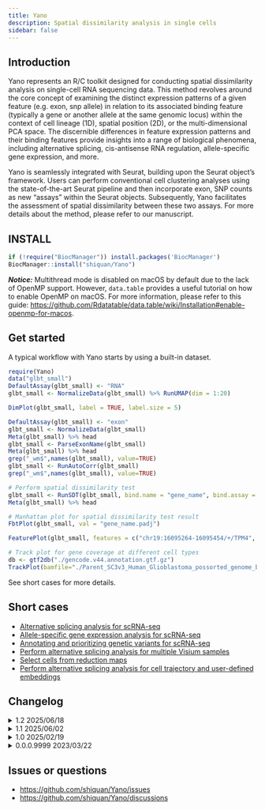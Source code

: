 ```yaml
---
title: Yano
description: Spatial dissimilarity analysis in single cells
sidebar: false
---
```


## Introduction

Yano represents an R/C toolkit designed for conducting spatial dissimilarity analysis on single-cell RNA sequencing data. This method revolves around the core concept of examining the distinct expression patterns of a given feature (e.g. exon, snp allele) in relation to its associated binding feature (typically a gene or another allele at the same genomic locus) within the context of cell lineage (1D), spatial position (2D), or the multi-dimensional PCA space. The discernible differences in feature expression patterns and their binding features provide insights into a range of biological phenomena, including alternative splicing, cis-antisense RNA regulation, allele-specific gene expression, and more.

Yano is seamlessly integrated with Seurat, building upon the Seurat object's framework. Users can perform conventional cell clustering analyses using the state-of-the-art Seurat pipeline and then incorporate exon, SNP counts as new "assays" within the Seurat objects. Subsequently, Yano facilitates the assessment of spatial dissimilarity between these two assays. For more details about the method, please refer to our manuscript.

## INSTALL

```r
if (!require("BiocManager")) install.packages('BiocManager') 
BiocManager::install("shiquan/Yano")
```
***Notice:*** Multithread mode is disabled on macOS by default due to the lack of OpenMP support. However, `data.table` provides a useful tutorial on how to enable OpenMP on macOS. For more information, please refer to this guide: [https://github.com/Rdatatable/data.table/wiki/Installation#enable-openmp-for-macos](https://github.com/Rdatatable/data.table/wiki/Installation#enable-openmp-for-macos).

## Get started

A typical workflow with Yano starts by using a built-in dataset.

```r
require(Yano)
data("glbt_small")
DefaultAssay(glbt_small) <- "RNA"
glbt_small <- NormalizeData(glbt_small) %>% RunUMAP(dim = 1:20)

DimPlot(glbt_small, label = TRUE, label.size = 5)

DefaultAssay(glbt_small) <- "exon"
glbt_small <- NormalizeData(glbt_small)
Meta(glbt_small) %>% head
glbt_small <- ParseExonName(glbt_small)
Meta(glbt_small) %>% head
grep("_wm$",names(glbt_small), value=TRUE)
glbt_small <- RunAutoCorr(glbt_small)
grep("_wm$",names(glbt_small), value=TRUE)

# Perform spatial dissimilarity test
glbt_small <- RunSDT(glbt_small, bind.name = "gene_name", bind.assay = "RNA")
Meta(glbt_small) %>% head

# Manhattan plot for spatial dissimilarity test result
FbtPlot(glbt_small, val = "gene_name.padj")

FeaturePlot(glbt_small, features = c("chr19:16095264-16095454/+/TPM4", "TPM4"), order=TRUE)

# Track plot for gene coverage at different cell types
db <- gtf2db("./gencode.v44.annotation.gtf.gz")
TrackPlot(bamfile="./Parent_SC3v3_Human_Glioblastoma_possorted_genome_bam.bam", gtf =db, gene = "TPM4", junc = TRUE, cell.group = Idents(glbt_small), highlights = c(16095264,16095454))
```

See short cases for more details.

## Short cases

- [Alternative splicing analysis for scRNA-seq](Yano_AS.Rmd)
- [Allele-specific gene expression analysis for scRNA-seq](Yano_ASE.Rmd)
- [Annotating and prioritizing genetic variants for scRNA-seq](Yano_anno.Rmd)
- [Perform alternative splicing analysis for multiple Visium samples](Visium.Rmd)
- [Select cells from reduction maps](selector.Rmd)
- [Perform alternative splicing analysis for cell trajectory and user-defined embeddings](Yano_trajectory.Rmd)

## Changelog
<details>
<summary>1.2 2025/06/18</summary>

* Rename RunBlockCorr to RunSDT.
* Reimplement core algorithm with sparse matrix structure. Highly improved speed (>3x).


</details>


<details>
<summary>1.1 2025/06/02</summary>

Simplified parameters for RunCorrBlock() to streamlines the function and makes it more concise. In addition, new selector functions, *Selector(), introduced.

</details>

<details>
<summary>1.0 2025/02/19</summary>

First stable release.

</details>

<details>
<summary>0.0.0.9999 2023/03/22</summary>

Init version.

</details>

## Issues or questions

- [https://github.com/shiquan/Yano/issues](https://github.com/shiquan/Yano/issues)
- [https://github.com/shiquan/Yano/discussions](https://github.com/shiquan/Yano/discussions)

<!--
## Functions

Function(s) | Description
|---|---|
|[annoBED](Yano/annoBED.md)|Annotate BED with preload GTF.|
|[annoVAR](Yano/annoVAR.md)|Annotate genetic variants with preload GTF and/or VCF databases.|
|[AutoCorrFeatures](Yano/AutoCorrFeatures.md)|Select spatial autocorrelated features.|
|[FbtPlot](Yano/FbtPlot.md)|Generate a mahattan plot for features.|
|[FindAltExp](Yano/FindAltExp.md)|Find group specific alternative expressed features.|
|[FindAllAltExp](Yano/FindAllAltExp.md)|Find alternative expressed features for all groups.|
|[GetWeights](Yano/GetWeights.md)|Get weight matrix.|
|[gtf2db](Yano/gtf2db.md)|Load GTF database into memory.|
|[mergeMatrix](Yano/mergeMatrix-SMatrix-method.md)|Merge two or more count matrix into one.|
|[ParseBED](Yano/ParseBED.md)|Parse chromsome name, locations and strand from BED names.|
|[ParseExonName](Yano/ParseExonName.md)|Parse chromsome name, locations, strand and gene name from Exon/Junction names.|
|[ParseVarName](Yano/ParseVarName.md)|Parse chromsome name, locations and strand from genetic variant names.|
|[PSIPlot](Yano/PSIPlot.md)|Plot Percent Spliced-IN value on a reduction map.|
|[RatioPlot](Yano/RatioPlot.md)|Plot ratio of feature and binding feature expression on a reduction map.|
|[ReadPISA](Yano/ReadPISA.md)|Load raw matrix which generated by PISA.|
|[RunAutoCorr](Yano/RunAutoCorr.md)|Perform spatial autocorrelation test for features.|
|[RunSDT](Yano/RunBlockCorr.md)|Perform spatial dissimilarity test for features.|
|[RunDEXSeq](Yano/RunDEXSeq.md)|Run alternative expression analysis with DEXSeq.|
|[QuickRecipe](Yano/QuickRecipe-Seurat-method.md)|Run Seurat pipeline.|
|[SetAutoCorrFeatures](Yano/SetAutoCorrFeatures.md)|Setup spatial autocorrelated features.|
|[TrackPlot](Yano/TrackPlot.md)|Generate tracks plot from BAM(s).|
|[varanno](Yano/varanno.md)|Low level version of annoVAR, need specify chr, position manually.|

-->

